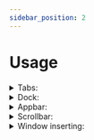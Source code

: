 ```yaml
---
sidebar_position: 2
---
```

# Usage

<details>
<summary>Tabs:</summary>

- Double click to close
- Click to change to the tab
- Hold Ctrl and click to tile
- Drag to swap places (content also swaps)
- Drag out to recreate the window
- Drag out and drop in another window to add it there and tile
- Drag out and drop in another window's topbar to add without tilling

The first tab is unmovable, can't be closed with a double click, and can't be swapped with other tabs (it's the window base tab).

Tab position shows the content position, so to swap or add tilling just swap tabs. Fast and simple.

`New tab` can't be moved, can't be dragged out, but can be double-clicked. After choosing an app it becomes a simple dynamic `win-tab`. 

</details>

<details>
<summary>Dock:</summary>

- Drag and swap dock element's place
- Drop in new space to set a new position
- Drop in another dock element to merge
- Drag out to the left or to the right to unmerge

</details>

<details>
<summary>Appbar:</summary>

- Drag and swap icon's place
- Set the icon's position on the right side to be able to hide it
- Click underline to minimalize/show back window

</details>

<details>
<summary>Scrollbar:</summary>

- hold Shift and scroll to swap the widget

</details>

<details>
<summary>Window inserting:</summary>

- drop a window in insert mode in another window to add as tab and tile
- drop a window in insert mode in another window's topbar to add as tab without tilling

</details>